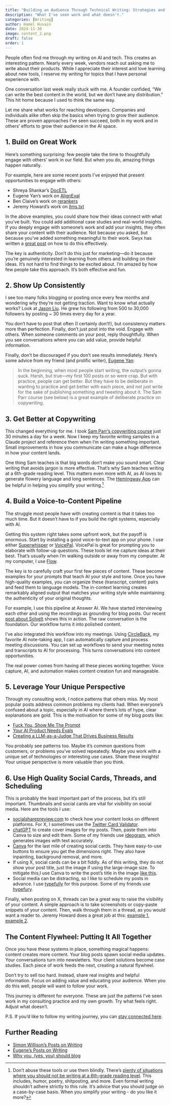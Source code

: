 ```yaml
---
title: "Building an Audience Through Technical Writing: Strategies and Mistakes"
description: "What I've seen work and what doesn't."
categories: [Writing]
author: Hamel Husain
date: 2024-11-30
image: content_2.png
draft: false
order: 1
---
```


People often find me through my writing on AI and tech. This creates an interesting pattern. Nearly every week, vendors reach out asking me to write about their products. While I appreciate their interest and love learning about new tools, I reserve my writing for topics that I have personal experience with.

One conversation last week really stuck with me. A founder confided, "We can write the best content in the world, but we don't have any distribution." This hit home because I used to think the same way. 

Let me share what works for reaching developers. Companies and individuals alike often skip the basics when trying to grow their audience. These are proven approaches I've seen succeed, both in my work and in others' efforts to grow their audience in the AI space.

## 1. Build on Great Work

Here's something surprising:  few people take the time to thoughtfully engage with others' work in our field. But when you do, amazing things happen naturally.

For example, here are some recent posts I've enjoyed that present opportunities to engage with others:

- Shreya Shankar's [DocETL](https://data-people-group.github.io/blogs/2024/09/24/docetl/)
- Eugene Yan's work on [AlignEval](https://eugeneyan.com/writing/aligneval/)
- Ben Claive's work on [rerankers](https://www.answer.ai/posts/2024-09-16-rerankers.html)
- Jeremy Howard's work on [llms.txt](https://www.answer.ai/posts/2024-09-03-llmstxt.html)

In the above examples, you could share how their ideas connect with what you've built. You could add additional case studies and real-world insights. If you deeply engage with someone's work and add your insights, they often share your content with their audience. Not because you asked, but because you've added something meaningful to their work.  Swyx has written a [great post](https://www.swyx.io/puwtpd) on how to do this effectively.

The key is authenticity. Don't do this just for marketing—do it because you're genuinely interested in learning from others and building on their ideas. It's not hard to find things to be excited about. I'm amazed by how few people take this approach. It's both effective and fun.

## 2. Show Up Consistently

I see too many folks blogging or posting once every few months and wondering why they're not getting traction. Want to know what actually works? Look at [Jason Liu](https://x.com/jxnlco). He grew his following from 500 to 30,000 followers by posting ~ 30 times every day for a year.

You don't have to post that often (I certainly don't!), but consistency matters more than perfection. Finally, don't just post into the void. Engage with others. When someone comments on your post, reply thoughtfully. When you see conversations where you can add value, provide helpful information. 

Finally, don't be discouraged if you don't see results immediately. Here's some advice from my friend (and prolific writer), [Eugene Yan](https://eugeneyan.com/):

> In the beginning, when most people start writing, the output's gonna suck. Harsh, but true—my first 100 posts or so were crap. But with practice, people can get better. But they have to be deliberate in wanting to practice and get better with each piece, and not just write for the sake of publishing something and tweeting about it. The Sam Parr course (see below) is a great example of deliberate practice on copywriting.

## 3. Get Better at Copywriting

This changed everything for me. I took [Sam Parr's copywriting course](https://copythat.com/) just 30 minutes a day for a week. Now I keep my favorite writing samples in a Claude project and reference them when I'm writing something important. Small improvements in how you communicate can make a huge difference in how your content lands.

One thing Sam teaches is that big words don't make you sound smart. Clear writing that avoids jargon is more effective.  That's why Sam teaches writing at a 6th-grade reading level. This matters even more with AI, as AI loves to generate flowery language and long sentences. The [Hemingway App](https://hemingwayapp.com/) can be helpful in helping you simplify your writing.[^1]

## 4. Build a Voice-to-Content Pipeline

The struggle most people have with creating content is that it takes too much time. But it doesn't have to if you build the right systems, especially with AI.

Getting this system right takes some upfront work, but the payoff is enormous. Start by installing a good voice-to-text app on your phone. I use either [Superwhisper](https://superwhisper.com/) or [VoicePal](https://voicepal.me/). VoicePal is great for prompting you to elaborate with follow-up questions. These tools let me capture ideas at their best. That's usually when I'm walking outside or away from my computer. At my computer, I use [Flow](https://www.flowvoice.ai/).

The key is to carefully craft your first few pieces of content. These become examples for your prompts that teach AI your style and tone. Once you have high-quality examples, you can organize these (transcript, content) pairs and feed them to language models. The in-context learning creates remarkably aligned output that matches your writing style while maintaining the authenticity of your original thoughts.

For example, I use this pipeline at Answer AI. We have started interviewing each other and using the recordings as grounding for blog posts. Our recent [post about SolveIt](https://www.answer.ai/posts/2024-11-07-solveit.html) shows this in action. The raw conversation is the foundation. Our workflow turns it into polished content.

I've also integrated this workflow into my meetings. Using [CircleBack](https://circleback.ai/?via=hamel), my favorite AI note-taking app, I can automatically capture and process meeting discussions. You can set up workflows to send your meeting notes and transcripts to AI for processing. This turns conversations into content opportunities.

The real power comes from having all these pieces working together. Voice capture, AI, and automation makes content creation fun and manageable.

## 5. Leverage Your Unique Perspective

Through my consulting work, I notice patterns that others miss. My most popular posts address common problems my clients had. When everyone's confused about a topic, especially in AI where there's lots of hype, clear explanations are gold. This is the motivation for some of my blog posts like:

- [Fuck You, Show Me The Prompt](https://hamel.dev/blog/posts/prompt/)
- [Your AI Product Needs Evals](https://hamel.dev/blog/posts/evals/)
- [Creating a LLM-as-a-Judge That Drives Business Results](https://hamel.dev/blog/posts/llm-judge/)

You probably see patterns too. Maybe it's common questions from customers, or problems you've solved repeatedly. Maybe you work with a unique set of technologies or interesting use cases. Share these insights! Your unique perspective is more valuable than you think.

## 6. Use High Quality Social Cards, Threads, and Scheduling

This is probably the least important part of the process, but it's still important. Thumbnails and social cards are vital for visibility on social media. Here are the tools I use:

- [socialsharepreview.com](https://socialsharepreview.com/) to check how your content looks on different platforms. For X, I sometimes use the [Twitter Card Validator](https://cards-dev.twitter.com/validator).
- [chatGPT](https://chatgpt.com/) to create cover images for my posts. Then, paste them into Canva to size and edit them. Some of my friends use [ideogram](https://ideogram.ai/), which generates images with text accurately.
- [Canva](https://www.canva.com/) for the last mile of creating social cards. They have easy-to-use buttons to ensure you get the dimensions right. They also have inpainting, background removal, and more.
- If using X, social cards can be a bit fiddly. As of this writing, they do not show your post title, just the image if using the large-image size. To mitigate this,I use Canva to write the post's title in the image [like this](https://hamel.dev/blog/posts/audience/content_2.png).
- Social media can be distracting, so I like to schedule my posts in advance. I use [typefully](https://typefully.com/) for this purpose.  Some of my friends use [hypefury](https://hypefury.com/).

Finally, when posting on X, threads can be a great way to raise the visibility of your content. A simple approach is to take screenshots or copy-paste snippets of your content. Then, walk through them in a thread, as you would want a reader to.  Jeremy Howard does a great job at this: [example 1](https://x.com/jeremyphoward/status/1818036923304456492), [example 2](https://x.com/jeremyphoward/status/1831089138571133290).

## The Content Flywheel: Putting It All Together

Once you have these systems in place, something magical happens: content creates more content. Your blog posts spawn social media updates. Your conversations turn into newsletters. Your client solutions become case studies. Each piece of work feeds the next, creating a natural flywheel.

Don't try to sell too hard. Instead, share real insights and helpful information. Focus on adding value and educating your audience. When you do this well, people will want to follow your work.

This journey is different for everyone. These are just the patterns I've seen work in my consulting practice and my own growth. Try what feels right. Adjust what doesn't.

P.S. If you'd like to follow my writing journey, you can [stay connected here](https://ai.hamel.dev/).

## Further Reading

- [Simon Willison's Posts on Writing](https://simonwillison.net/tags/writing/)
- [Eugene's Posts on Writing](https://eugeneyan.com/tag/writing/)
- [Why you, (yes, you) should blog](https://medium.com/@racheltho/why-you-yes-you-should-blog-7d2544ac1045)

[^1]: Don't abuse these tools or use them blindly. There's [plenty of situations where you should not be writing at a 6th-grade reading level](https://x.com/swyx/status/1863352038597558712).  This includes, humor, poetry, shitposting, and more. Even formal writing shouldn't adhere strictly to this rule.  It's advice that you should judge on a case-by-case basis. When you simplify your writing - do you like it more?

